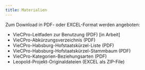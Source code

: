 ```yaml
---
title: Materialien
---
```

Zum Download in PDF- oder EXCEL-Format werden angeboten:

* VieCPro-Leitfaden zur Benutzung (PDF) \[in Arbeit]
* VieCPro-Abkürzungsverzeichnis (PDF)
* VieCPro-Habsburg-Hofstaatskürzel-Liste (PDF)
* VieCPro-Habsburg-Hofstaatskürzel-Stammbaum (PDF)
* VieCPro-Kategorien-Beziehungsarten (PDF)
* Leopold-Projekt-Originaldateien (EXCEL als ZIP-File)
